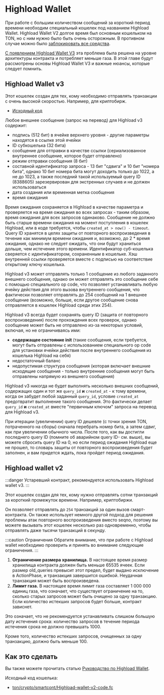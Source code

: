 
# Highload Wallet

При работе с большим количеством сообщений за короткий период времени необходим специальный кошелек под названием Highload Wallet. Highload Wallet V2 долгое время был основным кошельком на TON, но с ним нужно было быть очень осторожным. В противном случае можно было [заблокировать все средства](https://t.me/tonstatus/88).

[С появлением Highload Wallet V3](https://github.com/ton-blockchain/Highload-wallet-contract-v3) эта проблема была решена на уровне архитектуры контракта и потребляет меньше газа. В этой главе будут рассмотрены основы Highload Wallet V3 и важные нюансы, которые следует помнить.

## Highload Wallet v3

Этот кошелек создан для тех, кому необходимо отправлять транзакции с очень высокой скоростью. Например, для криптобирж.

* [Исходный код](https://github.com/ton-blockchain/Highload-wallet-contract-v3)

Любое внешнее сообщение (запрос на перевод) для Highload v3 содержит:

* подпись (512 бит) в ячейке верхнего уровня - другие параметры находятся в ссылке этой ячейки
* ID субкошелька (32 бита)
* сообщение для отправки в качестве ссылки (сериализованное внутреннее сообщение, которое будет отправлено)
* режим отправки сообщения (8 бит)
* составной идентификатор запроса - 13 бит "сдвига" и 10 бит "номера бита", однако 10 бит номера бита могут доходить только до 1022, а не до 1023, а также последний такой используемый query ID (8388605) зарезервирован для экстренных случаев и не должен использоваться
* дата создания или временная метка сообщения
* время ожидания

Время ожидания сохраняется в Highload в качестве параметра и проверяется на время ожидания во всех запросах - таким образом, время ожидания для всех запросов одинаково. Сообщение не должно быть старше времени ожидания на момент поступления в кошелек Highload, или в коде требуется, чтобы `created_at > now() - timeout`. Query ID хранятся в целях защиты от повторного воспроизведения в течение как минимум времени ожидания и, возможно, до 2 \* время ожидания, однако не следует ожидать, что они будут храниться дольше, чем истечение этого времени. Идентификатор суб-кошелька сверяется с идентификатором, сохраненным в кошельке. Хэш внутренней ссылки проверяется вместе с подписью на соответствие открытому ключу кошелька.

Highload v3 может отправлять только 1 сообщение из любого заданного внешнего сообщения, однако он может отправлять это сообщение себе с помощью специального op code, что позволяет устанавливать любую ячейку действия для этого вызова внутреннего сообщения, что фактически позволяет отправлять до 254 сообщений на 1 внешнее сообщение (возможно, больше, если другое сообщение снова отправляется в кошелек Highload среди этих 254).

Highload v3 всегда будет сохранять query ID (защита от повторного воспроизведения) после прохождения всех проверок, однако сообщение может быть не отправлено из-за некоторых условий, включая, но не ограничиваясь ими:

* **содержащее состояние init** (такие сообщения, если требуется, могут быть отправлены с использованием специального op code для установки ячейки действия после внутреннего сообщения из кошелька Highload на себя)
* недостаточный баланс
* недопустимая структура сообщения (которая включает внешние исходящие сообщения - только внутренние сообщения могут быть отправлены напрямую из внешнего сообщения)

Highload v3 никогда не будет выполнять несколько внешних сообщений, содержащих один и тот же `query_id` **и** `created_at` - к тому времени, когда он забудет любой заданный `query_id`, условие `created_at` предотвратит выполнение такого сообщения. Это фактически делает `query_id` **и** `created_at` вместе "первичным ключом" запроса на перевод для Highload v3.

При итерации (увеличении) query ID дешевле (с точки зрения TON, потраченного на сборы) сначала перебрать номер бита, а затем сдвиг, как при увеличении обычного числа. После того, как вы достигли последнего query ID (помните об аварийном query ID- см. выше), вы можете сбросить query ID на 0, но если период ожидания Highload еще не прошел, то словарь защиты от повторного воспроизведения будет заполнен, и вам придется ждать, пока пройдет период ожидания.

## Highload wallet v2

:::danger
Устаревший контракт, рекомендуется использовать Highload wallet v3.
:::

Этот кошелек создан для тех, кому нужно отправлять сотни транзакций за короткий промежуток времени. Например, криптобиржи.

Он позволяет отправлять до `254` транзакций за один вызов смарт-контракта. Он также использует немного другой подход для решения проблемы атак повторного воспроизведения вместо seqno, поэтому вы можете вызывать этот кошелек несколько раз одновременно, чтобы отправлять даже тысячи транзакций в секунду.

:::caution Ограничения
Обратите внимание, что при работе с Highload wallet необходимо проверить и принять во внимание следующие ограничения.
:::

1. **Ограничение размера хранилища.** В настоящее время размер хранилища контракта должен быть меньше 65535 ячеек. Если размер
   old_queries превысит этот предел, будет выдано исключение в ActionPhase, и транзакция завершится ошибкой.
   Неудачная транзакция может быть воспроизведена.
2. **Лимит газа.** В настоящее время лимит газа составляет 1 000 000 единиц газа, что означает, что существует ограничение на то, сколько старых запросов может быть очищено за одну транзакцию. Если количество истекших запросов будет больше, контракт зависнет.

Это означает, что не рекомендуется устанавливать слишком большую дату истечения срока:
количество запросов в течение периода истечения срока не должно превышать 1000.

Кроме того, количество истекших запросов, очищенных за одну транзакцию, должно быть меньше 100.

## Как это сделать

Вы также можете прочитать статью [Руководство по Highload Wallet](/v3/guidelines/smart-contracts/howto/wallet#-high-load-wallet-v3).

Исходный код кошелька:

* [ton/crypto/smartcont/Highload-wallet-v2-code.fc](https://github.com/ton-blockchain/ton/blob/master/crypto/smartcont/new-highload-wallet-v2.fif)

<Feedback />
